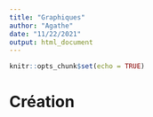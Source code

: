 ```yaml
---
title: "Graphiques"
author: "Agathe"
date: "11/22/2021"
output: html_document
---
```


```r
knitr::opts_chunk$set(echo = TRUE)
```

# Création
